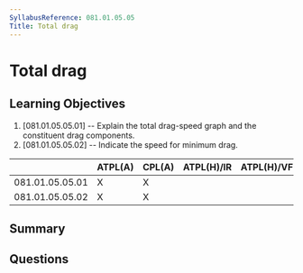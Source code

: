 ```yaml
---
SyllabusReference: 081.01.05.05
Title: Total drag
---
```


# Total drag

## Learning Objectives

1. [081.01.05.05.01] -- Explain the total drag-speed graph and the constituent
   drag components.
2. [081.01.05.05.02] -- Indicate the speed for minimum drag.

|                 | ATPL(A) | CPL(A) | ATPL(H)/IR | ATPL(H)/VFR | CPL(H) | IR  | CBIR(A) |
| --------------- | ------- | ------ | ---------- | ----------- | ------ | --- | ------- |
| 081.01.05.05.01 | X       | X      |            |             |        |     |         |
| 081.01.05.05.02 | X       | X      |            |             |        |     |         |

## Summary

## Questions
